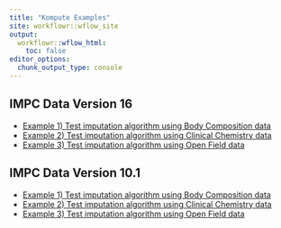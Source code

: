 ```yaml
---
title: "Kompute Examples"
site: workflowr::wflow_site
output:
  workflowr::wflow_html:
    toc: false
editor_options:
  chunk_output_type: console
---
```


## IMPC Data Version 16
* [Example 1) Test imputation algorithm using Body Composition data](kompute_test_BC_v16.html)
* [Example 2) Test imputation algorithm using Clinical Chemistry data](kompute_test_CC_v16.html)
* [Example 3) Test imputation algorithm using Open Field data](kompute_test_OF_v16.html)


## IMPC Data Version 10.1
* [Example 1) Test imputation algorithm using Body Composition data](kompute_test_BC_v10.1.html)
* [Example 2) Test imputation algorithm using Clinical Chemistry data](kompute_test_CC_v10.1.html)
* [Example 3) Test imputation algorithm using Open Field data](kompute_test_OF_v10.1.html)


